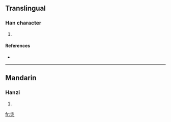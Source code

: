 ==Translingual==

===Han character===
{{Han char|rn=86|rad=火|as=03|sn=7|four=|canj=土火 (GF)}}

# {{defn|Han|sort=火03}}

====References====
* {{Han ref|kx=0666.160|dkj=18877|dj=1075.210|hdz=32189.050|uh=707B|ud=28795}}

----

==Mandarin==

===Hanzi===
{{cmn-hanzi|pin=[[chì]] ([[chi4]])|wg=ch'ih<sup>4</sup>}}

# {{defn|Mandarin}}

[[fr:灻]]
